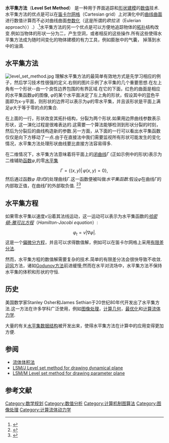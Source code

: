 '''水平集方法'''（'''Level Set Method'''） 是一种用于界面追踪和[[形状建模|形状建模]]的[[数值分析|数值]]技术.水平集方法的优点是可以在[[笛卡尔网格|笛卡尔网格]]（Cartesian grid）上对演化中的[[曲线|曲线]][[曲面|曲面]]进行数值计算而不必对曲线曲面[[参数化|参数化]]（这是所谓的''欧拉法''（Eulerian approach））.）.<ref>{{Harvard reference 
 | Surname1 = Osher
 | Given1 = S.
 | Surname2 = Sethian
 | Given2 = J. A.
 | Title = Fronts propagating with curvature-dependent speed: Algorithms based on Hamilton-Jacobi formulations
 | Journal = J. Comput. Phys.
 | Volume = 79
 | Year = 1988
 | Pages = 12–49.
 | id =
}}</ref>水平集方法的另一个优点是可以方便地追踪物体的[[拓扑|拓扑]]结构改变.例如当物体的形状一分为二，产生空洞，或者相反的这些操作.所有这些使得水平集方法成为随时间变化的物体建模的有力工具，例如膨胀中的气囊， 掉落到水中的油滴.

==水平集方法==
[[Image:level_set_method.jpg|thumb]]
理解水平集方法的最简单有效地方式是先学习相应的例子，然后学习技术性很强的定义.右侧的图片示例了水平集的几个重要思想.在左上角有一个形状--由一个良性边界包围的有界区域.在它的下面，红色的曲面是相应的水平集函数<math>\varphi</math>的图像, <math>\varphi</math>的某个水平面决定了左上角的形状，假设其中的蓝色平面即为x-y平面，则形状的边界可以表示为<math>\varphi</math>的零水平集，并且该形状是平面上满足<math>\varphi</math>大于等于零的点的集合.
 
在上面的一行，形状改变其拓扑结构，分裂为两个形状.如果用边界曲线参数表示形状，这一演化过程是很难表达的.这需要一个算法能够检测到形状分裂的时刻，然后为分裂后的曲线构造新的参数.另一方面，从下面的一行可以看出水平集函数仅仅是向下方移动了一点.由于在直接法中我们需要监视所有形状可能发生的变化情况，水平集方法处理形状曲线要比直接方法容易得多.

在二维情况下，水平集方法意味着将平面上的[[闭曲线|闭曲线]]<math>\Gamma </math> (正如示例中的形状)表示为二维辅助[[函数|函数]]<math> \varphi </math>,的零[[水平集|水平集]]
:<math>\Gamma = \{(x, y)|\, \varphi(x, y) = 0 \}, \,</math>
然后通过函数<math>\varphi</math> ''隐式''的处理曲线<math>\Gamma </math>.这一函数便被叫做''水平集函数''.假设<math>\varphi</math>在曲线<math>\Gamma </math>的内部取正值，在曲线<math>\Gamma </math>的外部取负值. <ref name=osher>{{cite book |last=Osher |first=Stanley J. | authorlink = Stanley Osher |coauthors = [[Ronald_Fedkiw|Fedkiw, Ronald P.]] |title=Level Set Methods and Dynamic Implicit Surfaces|publisher=[[Springer-Verlag|Springer-Verlag]] |year=2002 |isbn= 0-387-95482-1}}</ref><ref name=sethian>{{cite book |last=Sethian |first=James A. | authorlink = James Sethian |coauthors = |title= Level Set Methods and Fast Marching Methods : Evolving Interfaces in Computational Geometry, Fluid Mechanics, Computer Vision, and Materials Science|publisher=[[Cambridge_University_Press|Cambridge University Press]] |year=1999 |isbn= 0-521-64557-3}}</ref>

==水平集方程==
如果零水平集以速度''v''沿着其法线运动，这一运动可以表示为水平集函数的''[[哈密頓-雅可比方程|哈密頓-雅可比方程]]''（''Hamilton-Jacobi equation''）:
:<math>\varphi_t = v|\nabla \varphi|.</math>
这是一个[[偏微分方程|偏微分方程]]，并且可以求得数值解，例如可以在笛卡尔网格上采用[[有限差分法|有限差分法]]. 

然而，水平集方程的数值解需要复杂的技术.简单的有限差分法会很快导致不收敛. [[迎风|迎风]]方法，诸如[[Godunov格式|Godunov方法]]前进缓慢;然而在水平对流场中，水平集方法不保持水平集的体积和形状的守恒.

==历史==
美国数学家Stanley Osher和James Sethian于20世纪80年代开发出了水平集方法.这一方法在许多学科广泛使用，例如[[图像处理|图像处理]]，[[计算几何|计算几何]]，[[最优化|最优化]]和[[计算流体力学|计算流体力学]].

大量的有关[[水平集数据结构|水平集数据结构]]被开发出来，使得水平集方法在计算中的应用变得更加方便.

==参阅==
* [[流体体积法|流体体积法]]
*[[b:Fractals/Iterations_in_the_complex_plane/Julia_set|LSM/J Level set method for drawing dynamical plane]]
*[[b:Fractals/Iterations_in_the_complex_plane/Mandelbrot_set|LSM/M Level set method for drawing parameter plane]]

==参考文献==
{{reflist}}

{{数值偏微分方程}}

[[Category:数学规划|Category:数学规划]]
[[Category:数值分析|Category:数值分析]]
[[Category:计算机制图算法|Category:计算机制图算法]]
[[Category:图像处理|Category:图像处理]]
[[Category:计算流体动力学|Category:计算流体动力学]]